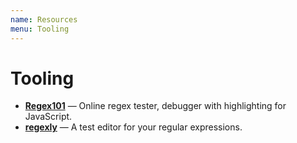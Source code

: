```yaml
---
name: Resources
menu: Tooling
---
```


# Tooling

- **[Regex101](https://regex101.com/)** — Online regex tester, debugger with highlighting for JavaScript.
- **[regexly](https://regexly.chipto.io/)** — A test editor for your regular expressions.
